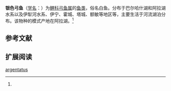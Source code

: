 {{Speciesbox
| name = 银色弓鱼
| status = 
| status_system = 
| image = 
| genus = Racoma
| species = argentatus
| authority = Kessler, 1874<ref name='id6211'>{{cite web| url =http://www.bioinfo.cn/db05/BjdwSpecies.php?action=view&id=6211| title =银色弓鱼| work =中国动物物种编目数据库| publisher =中国科学院微生物研究所| author =中国科学院动物研究所| accessdate =2009-04-11| deadurl =yes| archiveurl =https://web.archive.org/web/20160305055823/http://www.bioinfo.cn/db05/BjdwSpecies.php?action=view&id=6211| archivedate =2016-03-05}}</ref>
}}

'''银色弓鱼'''（[[学名|学名]]：{{lang|la|''Racoma argentatus''}}）为[[鲤科|鲤科]][[弓鱼属|弓鱼属]]的[[鱼类|鱼类]]，俗名白鱼。分布于巴尔哈什湖和阿拉湖水系以及伊犁河水系、伊宁、霍城、塔城、额敏等地区等，主要生活于河流湖泊分布。该物种的模式产地在阿拉湖。<ref name='id6211'/>

== 参考文献 ==
{{reflist}}

== 扩展阅读 ==
{{refbegin}}
{{wikispecies-inline|Racoma argentatus|银色弓鱼}}
{{refend}}

[[Category:弓鱼属|argentatus]]


{{鯉形目小作品}}